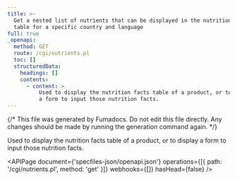 ```yaml
---
title: >-
  Get a nested list of nutrients that can be displayed in the nutrition facts
  table for a specific country and language
full: true
_openapi:
  method: GET
  route: /cgi/nutrients.pl
  toc: []
  structuredData:
    headings: []
    contents:
      - content: >
          Used to display the nutrition facts table of a product, or to display
          a form to input those nutrition facts.
---
```


{/* This file was generated by Fumadocs. Do not edit this file directly. Any changes should be made by running the generation command again. */}

Used to display the nutrition facts table of a product, or to display a form to input those nutrition facts.

<APIPage
  document={'specfiles-json/openapi.json'}
  operations={[{ path: '/cgi/nutrients.pl', method: 'get' }]}
  webhooks={[]}
  hasHead={false}
/>
